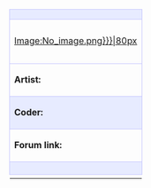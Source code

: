 {| align="left" style="width:33%; font-size:90%; margin:0px; margin-top:5px;" cellpadding="2"
| colspan="2" style="background-color:#e7ebff; border: 1px solid #c7c8fe; text-align: center; font-size:12px" |'''{{{title}}}'''
|- style="background-color:#e7ebff;"
| style="border: 1px solid #c7c8fe; text-align: center; width:80px; height:80px;"|[[Main/en/{{{image|Image:No_image.png}}}|80px]]
|
{| style="float:right;"
| rowspan="5" style="border: 1px solid #c7c8fe; font-size:20px; font-weight:bold; vertical-align:middle; padding-left:1em;"|<!--
                                                       --><span class="plainlinks">[{{{file}}} Download]</span>
|org
|{{#ifeq:{{{org|}}}|yes|{{en/Check|yes}}|{{en/Check|no}}}}
|-
|ogfx
|{{#ifeq:{{{ogfx|}}}|yes|{{en/Check|yes}}|{{en/Check|no}}}}
|-
|z0 
|{{#ifeq:{{{z0|}}}|yes|{{en/Check|yes}}|{{en/Check|no}}}}
|-
|z2
|{{#ifeq:{{{z2|}}}|yes|{{en/Check|yes}}|{{en/Check|no}}}}
|-
|Updated
|{{{updated}}}
|}
|- style="background-color:#e7ebff;"
| style="border: 1px solid #c7c8fe; width:60px"|'''Artist:'''
| style="border: 1px solid #c7c8fe;"|{{{artist|}}}
|- style="background-color:#e7ebff;"
| style="background-color:#e7ebff; border: 1px solid #c7c8fe;"|'''Coder:'''
| style="background-color:#e7ebff; border: 1px solid #c7c8fe;"|{{{coder|}}}
|- style="background-color:transparent;"
| style="border: 1px solid #c7c8fe;"|'''Forum link:'''
| style="border: 1px solid #c7c8fe;"|{{{link|}}}
|-
| colspan="2" style="background-color:#e7ebff; border: 1px solid #c7c8fe;"|{{{notes|Description:}}}
|-
|}